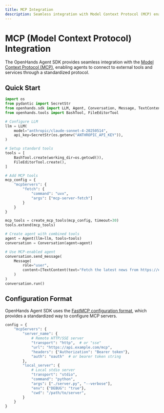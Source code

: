 ```yaml
---
title: MCP Integration
description: Seamless integration with Model Context Protocol (MCP) enabling agents to connect to external tools and services through standardized protocol.
---
```


# MCP (Model Context Protocol) Integration

The OpenHands Agent SDK provides seamless integration with the [Model Context Protocol (MCP)](https://modelcontextprotocol.io/), enabling agents to connect to external tools and services through a standardized protocol.

## Quick Start

```python
import os
from pydantic import SecretStr
from openhands.sdk import LLM, Agent, Conversation, Message, TextContent, create_mcp_tools
from openhands.tools import BashTool, FileEditorTool

# Configure LLM
llm = LLM(
    model="anthropic/claude-sonnet-4-20250514",
    api_key=SecretStr(os.getenv("ANTHROPIC_API_KEY")),
)

# Setup standard tools
tools = [
    BashTool.create(working_dir=os.getcwd()),
    FileEditorTool.create(),
]

# Add MCP tools
mcp_config = {
    "mcpServers": {
        "fetch": {
            "command": "uvx",
            "args": ["mcp-server-fetch"]
        }
    }
}

mcp_tools = create_mcp_tools(mcp_config, timeout=30)
tools.extend(mcp_tools)

# Create agent with combined tools
agent = Agent(llm=llm, tools=tools)
conversation = Conversation(agent=agent)

# Use MCP-enabled agent
conversation.send_message(
    Message(
        role="user",
        content=[TextContent(text="Fetch the latest news from https://example.com")]
    )
)
conversation.run()
```

## Configuration Format

OpenHands Agent SDK uses the [FastMCP configuration format](https://gofastmcp.com/clients/client#configuration-format), which provides a standardized way to configure MCP servers.

```python
config = {
    "mcpServers": {
        "server_name": {
            # Remote HTTP/SSE server
            "transport": "http",  # or "sse" 
            "url": "https://api.example.com/mcp",
            "headers": {"Authorization": "Bearer token"},
            "auth": "oauth"  # or bearer token string
        },
        "local_server": {
            # Local stdio server
            "transport": "stdio",
            "command": "python",
            "args": ["./server.py", "--verbose"],
            "env": {"DEBUG": "true"},
            "cwd": "/path/to/server",
        }
    }
}
```